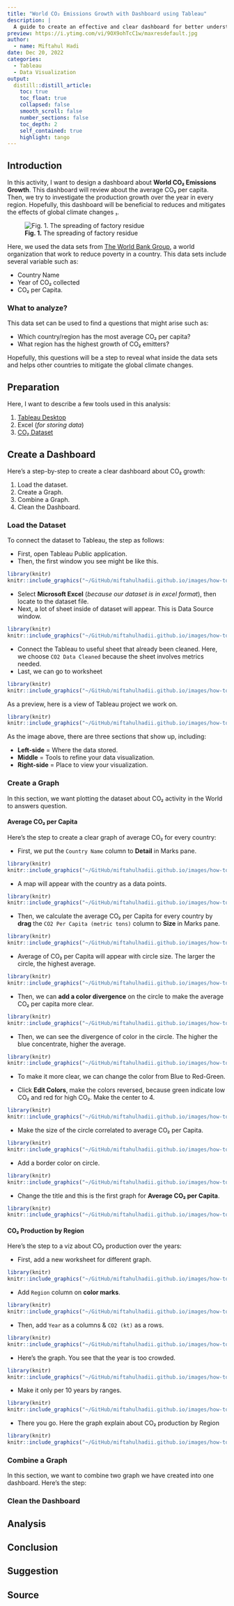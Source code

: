 ```yaml
---
title: "World CO₂ Emissions Growth with Dashboard using Tableau"
description: |
  A guide to create an effective and clear dashboard for better understand average CO₂ in the world using CO₂ dataset. 
preview: https://i.ytimg.com/vi/9OX9ohTcC1w/maxresdefault.jpg
author:
  - name: Miftahul Hadi
date: Dec 20, 2022
categories:
  - Tableau
  - Data Visualization
output:
  distill::distill_article:
    toc: true
    toc_float: true
    collapsed: false
    smooth_scroll: false
    number_sections: false
    toc_depth: 2
    self_contained: true
    highlight: tango
---
```


## Introduction

In this activity, I want to design a dashboard about **World CO₂ Emissions Growth**. This dashboard will review about the average CO₂ per capita. Then, we try to investigate the production growth over the year in every region. Hopefully, this dashboard will be beneficial to reduces and mitigates the effects of global climate changes [₁](https://www.lse.ac.uk/granthaminstitute/news/economic-co-benefits-of-reducing-co2-emissions-outweigh-the-cost-of-mitigation-for-most-big-emitters/).

![**Fig. 1.** The spreading of factory residue](https://www.sciencealert.com/images/2019-09/processed/agw_topics_1024.jpg)

Here, we used the data sets from [The World Bank Group](http://data.worldbank.org/indicator/EN.ATM.CO2E.PC), a world organization that work to reduce poverty in a country. This data sets include several variable such as:

-   Country Name
-   Year of CO₂ collected
-   CO₂ per Capita.


### What to analyze?

This data set can be used to find a questions that might arise such as:

-   Which country/region has the most average CO₂ per capita?
-   What region has the highest growth of CO₂ emitters?

Hopefully, this questions will be a step to reveal what inside the data sets and helps other countries to mitigate the global climate changes.

## Preparation

Here, I want to describe a few tools used in this analysis:

1. [Tableau Desktop](https://public.tableau.com/app/discover)
2. Excel (*for storing data*)
3. [CO₂ Dataset](http://data.worldbank.org/indicator/EN.ATM.CO2E.PC)


## Create a Dashboard
Here's a step-by-step to create a clear dashboard about CO₂ growth:

  1. Load the dataset.
  2. Create a Graph.
  3. Combine a Graph.
  4. Clean the Dashboard.

### Load the Dataset

To connect the dataset to Tableau, the step as follows:

* First, open Tableau Public application.
* Then, the first window you see might be like this.

```r
library(knitr)
knitr::include_graphics("~/GitHub/miftahulhadii.github.io/images/how-to-create-dashboard-tableau/connect-dataset-tableau.png")  
```
* Select **Microsoft Excel** (*because our dataset is in excel format*), then locate to the dataset file.
* Next, a lot of sheet inside of dataset will appear. This is Data Source window. 

```r
library(knitr)
knitr::include_graphics("~/GitHub/miftahulhadii.github.io/images/how-to-create-dashboard-tableau/connect-sheet.png")  
```
* Connect the Tableau to useful sheet that already been cleaned. Here, we choose `CO2 Data Cleaned` because the sheet involves metrics needed.
* Last, we can go to worksheet

```r
library(knitr)
knitr::include_graphics("~/GitHub/miftahulhadii.github.io/images/how-to-create-dashboard-tableau/go-to-worksheet.png")  
```

As a preview, here is a view of Tableau project we work on.

```r
library(knitr)
knitr::include_graphics("~/GitHub/miftahulhadii.github.io/images/how-to-create-dashboard-tableau/tableau-project-preview.png")  
```

As the image above, there are three sections that show up, including:

* **Left-side**  = Where the data stored.
* **Middle**     = Tools to refine your data visualization.
* **Right-side** = Place to view your visualization.

### Create a Graph
In this section, we want plotting the dataset about CO₂ activity in the World to answers question. 

#### Average CO₂ per Capita
Here's the step to create a clear graph of average CO₂ for every country:

* First, we put the `Country Name` column to **Detail** in Marks pane.

```r
library(knitr)
knitr::include_graphics("~/GitHub/miftahulhadii.github.io/images/how-to-create-dashboard-tableau/1-a-country-name.png")  
```

* A map will appear with the country as a data points.

```r
library(knitr)
knitr::include_graphics("~/GitHub/miftahulhadii.github.io/images/how-to-create-dashboard-tableau/1-b-country-appear.png")  
```

* Then, we calculate the average CO₂ per Capita for every country by **drag** the `CO2 Per Capita (metric tons)` column to **Size** in Marks pane.

```r
library(knitr)
knitr::include_graphics("~/GitHub/miftahulhadii.github.io/images/how-to-create-dashboard-tableau/1-c-avg-co2.png")  
```
 

* Average of CO₂ per Capita will appear with circle size. The larger the circle, the highest average.

```r
library(knitr)
knitr::include_graphics("~/GitHub/miftahulhadii.github.io/images/how-to-create-dashboard-tableau/1-d-country-size.png")  
```

* Then, we can **add a color divergence** on the circle to make the average CO₂ per capita more clear.

```r
library(knitr)
knitr::include_graphics("~/GitHub/miftahulhadii.github.io/images/how-to-create-dashboard-tableau/1-e-country-color.png")  
```

* Then, we can see the divergence of color in the circle. The higher the blue concentrate, higher the average. 

```r
library(knitr)
knitr::include_graphics("~/GitHub/miftahulhadii.github.io/images/how-to-create-dashboard-tableau/1-f-country-blue-divergence.png")  
```

* To make it more clear, we can change the color from Blue to Red-Green.

* Click **Edit Colors**, make the colors reversed, because green indicate low CO₂ and red for high CO₂. Make the center to 4.

```r
library(knitr)
knitr::include_graphics("~/GitHub/miftahulhadii.github.io/images/how-to-create-dashboard-tableau/1-g-country-red-green-divergence.png")  
```

* Make the size of the circle correlated to average CO₂ per Capita.

```r
library(knitr)
knitr::include_graphics("~/GitHub/miftahulhadii.github.io/images/how-to-create-dashboard-tableau/1-h-country-size.png")
```
* Add a border color on circle.

```r
library(knitr)
knitr::include_graphics("~/GitHub/miftahulhadii.github.io/images/how-to-create-dashboard-tableau/1-i-country-circle-border.png")
```

* Change the title and this is the first graph for **Average CO₂ per Capita**.

```r
library(knitr)
knitr::include_graphics("~/GitHub/miftahulhadii.github.io/images/how-to-create-dashboard-tableau/1-first-graph.png")
```


#### CO₂ Production by Region
Here's the step to a viz about CO₂ production over the years:

* First, add a new worksheet for different graph.

```r
library(knitr)
knitr::include_graphics("~/GitHub/miftahulhadii.github.io/images/how-to-create-dashboard-tableau/2-co2-production/1-add-new-worksheet.png")
```

* Add `Region` column on **color marks**.

```r
library(knitr)
knitr::include_graphics("~/GitHub/miftahulhadii.github.io/images/how-to-create-dashboard-tableau/2-co2-production/1-add-region.png")
```

* Then, add `Year` as a columns & `CO2 (kt)` as a rows.

```r
library(knitr)
knitr::include_graphics("~/GitHub/miftahulhadii.github.io/images/how-to-create-dashboard-tableau/2-co2-production/1-add-year-co2.png")
```

* Here's the graph. You see that the year is too crowded.

```r
library(knitr)
knitr::include_graphics("~/GitHub/miftahulhadii.github.io/images/how-to-create-dashboard-tableau/2-co2-production/1-b-show-graph.png")
```

* Make it only per 10 years by ranges.

```r
library(knitr)
knitr::include_graphics("~/GitHub/miftahulhadii.github.io/images/how-to-create-dashboard-tableau/2-co2-production/1-c-change-axis.png")
```

* There you go. Here the graph explain about CO₂ production by Region

```r
library(knitr)
knitr::include_graphics("~/GitHub/miftahulhadii.github.io/images/how-to-create-dashboard-tableau/2-co2-production/1-d-graph.png")
```

### Combine a Graph
In this section, we want to combine two graph we have created into one dashboard. Here's the step:


### Clean the Dashboard




## Analysis



## Conclusion



## Suggestion



## Source


